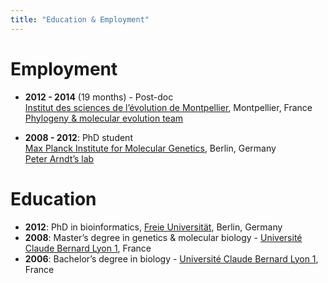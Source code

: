 ```yaml
---
title: "Education & Employment"
---
```


# Employment

-   **2012 - 2014** (19 months) - Post-doc \
      [Institut des sciences de l'évolution de Montpellier](https://isem-evolution.fr/en/), Montpellier, France \
      [Phylogeny & molecular evolution team](https://isem-evolution.fr/en/equipe/phylogeny-and-molecular-evolution-team/)

-   **2008 - 2012**: PhD student \
      [Max Planck Institute for Molecular Genetics](https://www.molgen.mpg.de/en), Berlin, Germany \
      [Peter Arndt's lab](https://www.molgen.mpg.de/arndt-lab)

# Education

-   **2012**: PhD in bioinformatics, [Freie Universität](https://www.fu-berlin.de/en/index.html), Berlin, Germany
-   **2008**: Master's degree in genetics & molecular biology - [Université Claude Bernard Lyon 1](https://www.univ-lyon1.fr/), France
-   **2006**: Bachelor's degree in biology - [Université Claude Bernard Lyon 1](https://www.univ-lyon1.fr/), France

